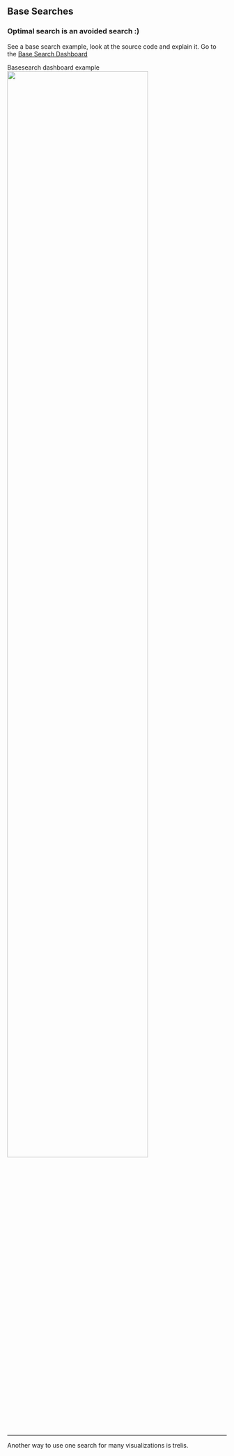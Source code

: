 ## Base Searches

### Optimal search is an avoided search :) 

See a base search example, look at the source code and explain it. 
Go to the [Base Search Dashboard](basesearch) 

<Link to="basesearch" openInNewContext>Basesearch dashboard example</Link>
<img src="/static/app/splunk4champions2/images/base_search_dashboard.png" width="80%" />

----

Another way to use one search for many visualizations is trelis. 